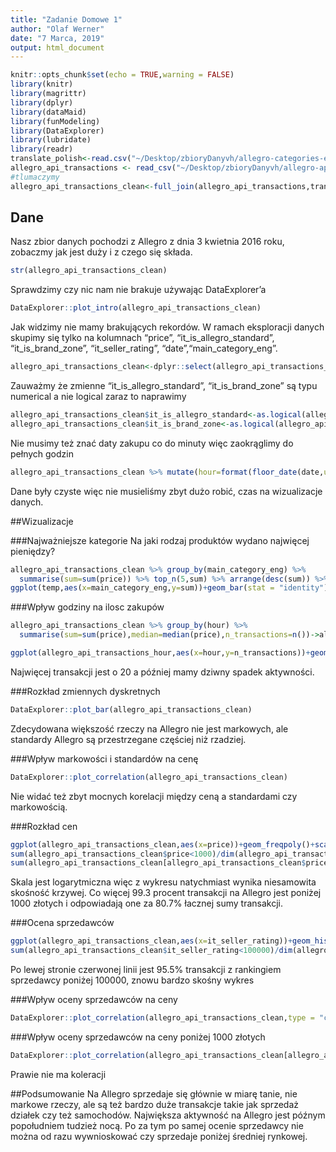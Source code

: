 ```yaml
---
title: "Zadanie Domowe 1"
author: "Olaf Werner"
date: "7 Marca, 2019"
output: html_document
---
```


```r
knitr::opts_chunk$set(echo = TRUE,warning = FALSE)
library(knitr)
library(magrittr)
library(dplyr)
library(dataMaid)
library(funModeling)
library(DataExplorer)
library(lubridate)
library(readr)
translate_polish<-read.csv("~/Desktop/zbioryDanyvh/allegro-categories-eng.txt",sep = ";")
allegro_api_transactions <- read_csv("~/Desktop/zbioryDanyvh/allegro-api-transactions.csv")
#tlumaczymy
allegro_api_transactions_clean<-full_join(allegro_api_transactions,translate_polish)
```

## Dane
Nasz zbior danych pochodzi z Allegro z dnia 3 kwietnia 2016 roku, zobaczmy jak jest duży i z czego się składa.
```r
str(allegro_api_transactions_clean)
```

Sprawdzimy czy nic nam nie brakuje używając DataExplorer'a

```r
DataExplorer::plot_intro(allegro_api_transactions_clean)
```

Jak widzimy nie mamy brakujących rekordów. W ramach eksploracji danych skupimy się tylko na kolumnach "price", "it_is_allegro_standard", "it_is_brand_zone", "it_seller_rating", "date","main_category_eng".

```r
allegro_api_transactions_clean<-dplyr::select(allegro_api_transactions_clean,c("price", "it_is_allegro_standard", "it_is_brand_zone", "it_seller_rating", "date","main_category_eng"))
```


Zauważmy że zmienne "it_is_allegro_standard", "it_is_brand_zone" są typu numerical a nie logical zaraz to naprawimy
```r
allegro_api_transactions_clean$it_is_allegro_standard<-as.logical(allegro_api_transactions_clean$it_is_allegro_standard)
allegro_api_transactions_clean$it_is_brand_zone<-as.logical(allegro_api_transactions_clean$it_is_brand_zone)

```

Nie musimy też znać daty zakupu co do minuty więc zaokrąglimy do pełnych godzin

```r
allegro_api_transactions_clean %>% mutate(hour=format(floor_date(date,unit = "hour"),"%H")) %>% select(-"date") -> allegro_api_transactions_clean
```

Dane były czyste więc nie musieliśmy zbyt dużo robić, czas na wizualizacje danych.

##Wizualizacje

###Najważniejsze kategorie
Na jaki rodzaj produktów wydano najwięcej pieniędzy?

```r
allegro_api_transactions_clean %>% group_by(main_category_eng) %>%
  summarise(sum=sum(price)) %>% top_n(5,sum) %>% arrange(desc(sum)) %>% mutate(main_category_eng=factor(main_category_eng,main_category_eng)) ->temp
ggplot(temp,aes(x=main_category_eng,y=sum))+geom_bar(stat = "identity")
```

###Wpływ godziny na ilosc zakupów

```r
allegro_api_transactions_clean %>% group_by(hour) %>% 
  summarise(sum=sum(price),median=median(price),n_transactions=n())->allegro_api_transactions_hour

ggplot(allegro_api_transactions_hour,aes(x=hour,y=n_transactions))+geom_bar(stat="identity")+coord_polar()

```

Najwięcej transakcji jest o 20 a później mamy dziwny spadek aktywności.


###Rozkład zmiennych dyskretnych
```r
DataExplorer::plot_bar(allegro_api_transactions_clean)
```

Zdecydowana większość rzeczy na Allegro nie jest markowych, ale standardy Allegro są przestrzegane częściej niż rzadziej.

###Wpływ markowości i standardów na cenę
```r
DataExplorer::plot_correlation(allegro_api_transactions_clean)
```

Nie widać też zbyt mocnych korelacji między ceną a standardami czy markowością.


###Rozkład cen

```r
ggplot(allegro_api_transactions_clean,aes(x=price))+geom_freqpoly()+scale_x_log10()
sum(allegro_api_transactions_clean$price<1000)/dim(allegro_api_transactions_clean)[1]
sum(allegro_api_transactions_clean[allegro_api_transactions_clean$price<1000,]$price)/sum(allegro_api_transactions_clean$price)
```
Skala jest logarytmiczna więc z wykresu natychmiast wynika niesamowita skośność krzywej. Co więcej 99.3 procent transakcji na Allegro jest poniżej 1000 złotych i odpowiadają one za 80.7% łacznej sumy transakcji.

###Ocena sprzedawców

```r
ggplot(allegro_api_transactions_clean,aes(x=it_seller_rating))+geom_histogram()+geom_vline(xintercept = 100000,col="red")
sum(allegro_api_transactions_clean$it_seller_rating<100000)/dim(allegro_api_transactions_clean)[1]

```
Po lewej stronie czerwonej linii jest 95.5% transakcji z rankingiem sprzedawcy poniżej 100000, znowu bardzo skośny wykres


###Wpływ oceny sprzedawców na ceny
```r
DataExplorer::plot_correlation(allegro_api_transactions_clean,type = "continuous")
```

###Wpływ oceny sprzedawców na ceny poniżej 1000 złotych
```r
DataExplorer::plot_correlation(allegro_api_transactions_clean[allegro_api_transactions_clean$price<1000,],type = "continuous")
```


Prawie nie ma koleracji


##Podsumowanie
Na Allegro sprzedaje się głównie w miarę tanie, nie markowe rzeczy, ale są też bardzo duże transakcje takie jak sprzedaż działek czy też samochodów. Największa aktywność na Allegro jest późnym popołudniem tudzież nocą. Po za tym po samej ocenie sprzedawcy nie można od razu wywnioskować czy sprzedaje poniżej średniej rynkowej.

